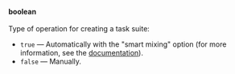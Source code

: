 **boolean**<br/><br/>Type of operation for creating a task suite:

- `true` — Automatically with the "smart mixing" option (for more information, see the [documentation](/docs/guide/task_upload)).
- `false` — Manually.
